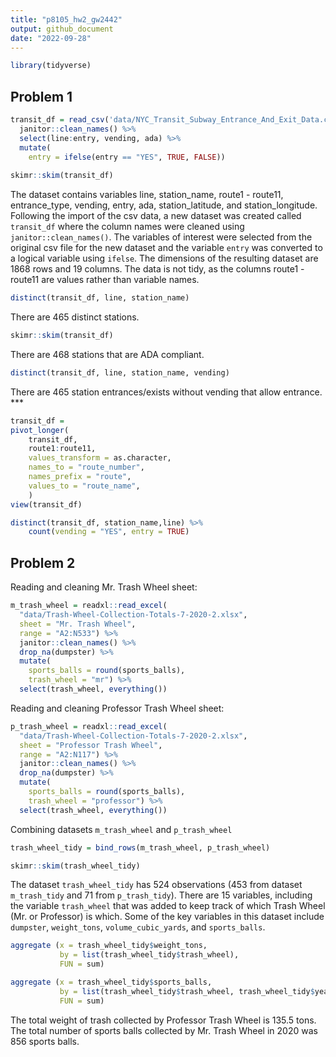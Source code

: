 ```yaml
---
title: "p8105_hw2_gw2442"
output: github_document
date: "2022-09-28"
---
```

```r
library(tidyverse)
```

## Problem 1 

```r
transit_df = read_csv('data/NYC_Transit_Subway_Entrance_And_Exit_Data.csv') %>%
  janitor::clean_names() %>%
  select(line:entry, vending, ada) %>%
  mutate(
    entry = ifelse(entry == "YES", TRUE, FALSE))
    
skimr::skim(transit_df)
```

The dataset contains variables line, station_name, route1 - route11, entrance_type, vending, entry, ada, station_latitude, and station_longitude. Following the import of the csv data, a new dataset was created called `transit_df` where the column names were cleaned using `janitor::clean_names()`. The variables of interest were selected from the original csv file for the new dataset and the variable `entry` was converted to a logical variable using `ifelse`. The dimensions of the resulting dataset are 1868 rows and 19 columns. The data is not tidy, as the columns route1 - route11 are values rather than variable names. 


```r
distinct(transit_df, line, station_name)
```
There are 465 distinct stations.

```r
skimr::skim(transit_df)
```
There are 468 stations that are ADA compliant.

```r
distinct(transit_df, line, station_name, vending)

```
There are 465 station entrances/exists without vending that allow entrance. ***

```r
transit_df = 
pivot_longer(
    transit_df, 
    route1:route11,
    values_transform = as.character,
    names_to = "route_number",
    names_prefix = "route",
    values_to = "route_name",
    ) 
view(transit_df)

distinct(transit_df, station_name,line) %>%
    count(vending = "YES", entry = TRUE)
```


## Problem 2

Reading and cleaning Mr. Trash Wheel sheet:
```r
m_trash_wheel = readxl::read_excel(
  "data/Trash-Wheel-Collection-Totals-7-2020-2.xlsx", 
  sheet = "Mr. Trash Wheel",
  range = "A2:N533") %>%
  janitor::clean_names() %>%
  drop_na(dumpster) %>%
  mutate(
    sports_balls = round(sports_balls),
    trash_wheel = "mr") %>%
  select(trash_wheel, everything())
```

Reading and cleaning Professor Trash Wheel sheet:
```r
p_trash_wheel = readxl::read_excel(
  "data/Trash-Wheel-Collection-Totals-7-2020-2.xlsx",
  sheet = "Professor Trash Wheel",
  range = "A2:N117") %>%
  janitor::clean_names() %>%
  drop_na(dumpster) %>%
  mutate(
    sports_balls = round(sports_balls),
    trash_wheel = "professor") %>%
  select(trash_wheel, everything())
```

Combining datasets `m_trash_wheel` and `p_trash_wheel`
```r
trash_wheel_tidy = bind_rows(m_trash_wheel, p_trash_wheel)

skimr::skim(trash_wheel_tidy)
```
The dataset `trash_wheel_tidy` has 524 observations (453 from dataset `m_trash_tidy` and 71 from `p_trash_tidy`). There are 15 variables, including the variable `trash_wheel` that was added to keep track of which Trash Wheel (Mr. or Professor) is which. Some of the key variables in this dataset include `dumpster`, `weight_tons`, `volume_cubic_yards`, and `sports_balls`. 

```r
aggregate (x = trash_wheel_tidy$weight_tons,
           by = list(trash_wheel_tidy$trash_wheel),
           FUN = sum)

aggregate (x = trash_wheel_tidy$sports_balls,
           by = list(trash_wheel_tidy$trash_wheel, trash_wheel_tidy$year),
           FUN = sum)
```

The total weight of trash collected by Professor Trash Wheel is 135.5 tons.
The total number of sports balls collected by Mr. Trash Wheel in 2020 was 856 sports balls. 












